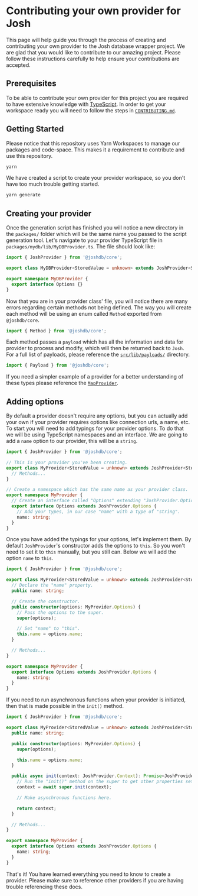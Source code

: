 # Contributing your own provider for Josh

This page will help guide you through the process of creating and contributing your own provider to the Josh database wrapper project. We are glad that you would like to contribute to our amazing project. Please follow these instructions carefully to help ensure your contributions are accepted.

## Prerequisites

To be able to contribute your own provider for this project you are required to have extensive knowledge with [TypeScript](https://www.typescriptlang.org). In order to get your workspace ready you will need to follow the steps in [`CONTRIBUTING.md`](.github/CONTRIBUTING.md).

## Getting Started

Please notice that this repository uses Yarn Workspaces to manage our packages and code-space. This makes it a requirement to contribute and use this repository.

```bash
yarn
```

We have created a script to create your provider workspace, so you don't have too much trouble getting started.

```bash
yarn generate
```

## Creating your provider

Once the generation script has finished you will notice a new directory in the `packages/` folder which will be the same name you passed to the script generation tool. Let's navigate to your provider TypeScript file in `packages/mydb/lib/MyDBProvider.ts`. The file should look like:

```typescript
import { JoshProvider } from '@joshdb/core';

export class MyDBProvider<StoredValue = unknown> extends JoshProvider<StoredValue> {}

export namespace MyDBProvider {
  export interface Options {}
}
```

Now that you are in your provider class' file, you will notice there are many errors regarding certain methods not being defined. The way you will create each method will be using an enum called `Method` exported from `@joshdb/core`.

```typescript
import { Method } from '@joshdb/core';
```

Each method passes a `payload` which has all the information and data for provider to process and modify, which will then be returned back to `Josh`. For a full list of payloads, please reference the [`src/lib/payloads/`](https://github.com/RealShadowNova/joshdb-core/tree/main/src/lib/payloads) directory.

```typescript
import { Payload } from '@joshdb/core';
```

If you need a simpler example of a provider for a better understanding of these types please reference the [`MapProvider`](https://github.com/RealShadowNova/joshdb-core/blob/main/src/lib/structures/defaultProvider/MapProvider.ts).

## Adding options

By default a provider doesn't require any options, but you can actually add your own if your provider requires options like connection urls, a name, etc. To start you will need to add typings for your provider options. To do that we will be using TypeScript namespaces and an interface. We are going to add a `name` option to our provider, this will be a `string`.

```typescript
import { JoshProvider } from '@joshdb/core';

// This is your provider you've been creating.
export class MyProvider<StoredValue = unknown> extends JoshProvider<StoredValue> {
  // Methods...
}

// Create a namespace which has the same name as your provider class.
export namespace MyProvider {
  // Create an interface called "Options" extending "JoshProvider.Options".
  export interface Options extends JoshProvider.Options {
    // Add your types, in our case "name" with a type of "string".
    name: string;
  }
}
```

Once you have added the typings for your options, let's implement them. By default `JoshProvider`'s constructor adds the options to `this`. So you won't need to set it to `this` manually, but you still can. Below we will add the option `name` to `this`.

```typescript
import { JoshProvider } from '@joshdb/core';

export class MyProvider<StoredValue = unknown> extends JoshProvider<StoredValue> {
  // Declare the "name" property.
  public name: string;

  // Create the constructor.
  public constructor(options: MyProvider.Options) {
    // Pass the options to the super.
    super(options);

    // Set "name" to "this".
    this.name = options.name;
  }

  // Methods...
}

export namespace MyProvider {
  export interface Options extends JoshProvider.Options {
    name: string;
  }
}
```

If you need to run asynchronous functions when your provider is initiated, then that is made possible in the `init()` method.

```typescript
import { JoshProvider } from '@joshdb/core';

export class MyProvider<StoredValue = unknown> extends JoshProvider<StoredValue> {
  public name: string;

  public constructor(options: MyProvider.Options) {
    super(options);

    this.name = options.name;
  }

  public async init(context: JoshProvider.Context): Promise<JoshProvider.Context> {
    // Run the "init()" method on the super to get other properties set.
    context = await super.init(context);

    // Make asynchronous functions here.

    return context;
  }

  // Methods...
}

export namespace MyProvider {
  export interface Options extends JoshProvider.Options {
    name: string;
  }
}
```

That's it! You have learned everything you need to know to create a provider. Please make sure to reference other providers if you are having trouble referencing these docs.
